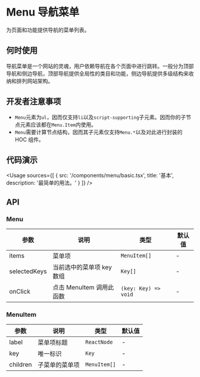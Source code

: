 
# Menu 导航菜单

为页面和功能提供导航的菜单列表。

## 何时使用

导航菜单是一个网站的灵魂，用户依赖导航在各个页面中进行跳转。一般分为顶部导航和侧边导航，顶部导航提供全局性的类目和功能，侧边导航提供多级结构来收纳和排列网站架构。

## 开发者注意事项

- `Menu`元素为`ul`，因而仅支持`li`以及`script-supporting`子元素。因而你的子节点元素应该都在`Menu.Item`内使用。
- `Menu`需要计算节点结构，因而其子元素仅支持`Menu.*`以及对此进行封装的 HOC 组件。

## 代码演示

<Usage
  sources={[
    {
      src: '/components/menu/basic.tsx',
      title: '基本',
      description: '最简单的用法。'
    }
  ]}
/>

## API

### Menu

| 参数         | 说明                      | 类型                 | 默认值 |
| ------------ | ------------------------- | -------------------- | ------ |
| items        | 菜单项                    | `MenuItem[]`         | -      |
| selectedKeys | 当前选中的菜单项 key 数组 | `Key[]`              | -      |
| onClick      | 点击 MenuItem 调用此函数  | `(key: Key) => void` | -      |

### MenuItem

| 参数     | 说明           | 类型         | 默认值 |
| -------- | -------------- | ------------ | ------ |
| label    | 菜单项标题     | `ReactNode`  | -      |
| key      | 唯一标识       | `Key`        | -      |
| children | 子菜单的菜单项 | `MenuItem[]` | -      |

